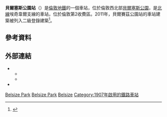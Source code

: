 {{Infobox London station
| name             = 貝爾塞斯公園<br />Belsize Park
| image_name       = Belsize Park stn building.JPG
| manager          = [[倫敦地鐵|倫敦地鐵]]
| fare_zone        = 2
| locale           = [[貝爾塞斯公園|貝爾塞斯公園]]
| borough          = [[卡姆登區|卡姆登區]]
| tubecode         = ZBP
| years1           = 1907年6月22日
| events1          = 車站開通
| platforms        = 2
<!-- | tubeexits04      = 4.984
| tubeexits06      = 5.19
| tubeexits07      = {{increase}} 5.63
| tubeexits08      = {{increase}} 6.14
| tubeexits09      = {{decrease}} 6.08-->
| listing_grade = II
| listing_entry = 1401089
| listing_start = 2011年7月20日
| listing_reference = <ref name="eh_1401089">{{National Heritage List for England |num=1401089 |desc=Belsize Park Underground Station including forecourt walls, gatepiers, gates and railings |accessdate=3 April 2015}}</ref>
| symbol           = underground
| latitude         = {{decdeg|51|33|01|N|4}}
| longitude        = {{decdeg|0|09|52|W|4}}
| original         = [[Charing_Cross,_Euston_and_Hampstead_Railway|Charing Cross, Euston and Hampstead Railway]]
}}
'''貝爾塞斯公園站'''（{{lang-en|Belsize Park tube station}}）是[[倫敦地鐵|倫敦地鐵]]的一個車站，位於倫敦西北部[[貝爾塞斯公園|貝爾塞斯公園]]，是[[北線|北線]]埃奇韋爾支線的車站，位於倫敦第2收費區。2011年，貝爾賽茲公園站的車站建築被列入二級登錄建築<ref name="eh_16">{{cite web | title=16 London Underground Stations Listed At Grade II | url=http://www.english-heritage.org.uk/about/news/16-london-underground-stations-listed-at-grade-ii/ | publisher=English Heritage | date=26 July 2011 | archiveurl=https://web.archive.org/web/20110914051357/http://www.english-heritage.org.uk/about/news/16-london-underground-stations-listed-at-grade-ii/ | archivedate=2011-09-14 | deadurl=no | access-date=2016-02-29 }}</ref>。

==參考資料==
{{Reflist}}

==外部連結==
{{commons category|Belsize Park tube station}}
* {{cite web | url=http://www.ltmcollection.org/photos/ | publisher=London Transport Museum | title=Photographic Archive | archiveurl=https://web.archive.org/web/20080318210033/http://www.ltmcollection.org/photos/ | archivedate=2008-03-18 | deadurl=yes | accessdate=2016-02-29 }}
** {{ltmcollection|25/9887125.jpg|Station exterior, 1925}}
** {{ltmcollection|23/9862723.jpg|Ticket hall, 1927}}
* {{cite web | url=http://www.subbrit.org.uk/rsg/sites/b/belsize_park/ | title=Visit to Belsize Park deep level shelter | work= | publisher=Subterranea Britannica | archiveurl=https://web.archive.org/web/20010605174713/http://www.subbrit.org.uk/rsg/sites/b/belsize_park/index.html | archivedate=2001-06-05 | deadurl=no | access-date=2016-02-29 }}
{{倫敦地鐵北線}}

[[Category:北線車站|Belsize Park]]
[[Category:卡姆登區鐵路車站|Belsize Park]]
[[Category:倫敦通宵地鐵車站|Belsize]]
[[Category:1907年啟用的鐵路車站|Category:1907年啟用的鐵路車站]]